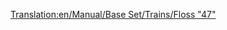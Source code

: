 [[Translation:en/Manual/Base Set/Trains/Floss "47"]]
{{pl/pociągi|Image=[[File:en/Floss47.png]]
|Cost=£21,093 ($42.186)
|Speed=160 km/h (100 mph)
|Weight=112 t
|Power=2,580 hp (1.924 kW)
|Annual=£2,132 ($4.264)
|Designed=1962
|Lifespan=22
|Capacity=N/A
|Description=Ten wspaniały egzemplarz silnika pociągu sprawi, że wszyscy przyzwyczajeni do [[pl/Manual/Base Set/Trains/UU "37"|UU "37"]] będą zachwyceni jego mocą i prędkością. Chociaż jest dość drogi, znacznie przewyższa możliwości swoich poprzedników i jest prawdopodobnie najlepszym z silników Diesla.
|Real-life=[http://en.wikipedia.org/wiki/British_Rail_Class_47 British Rail Class 47]
}}